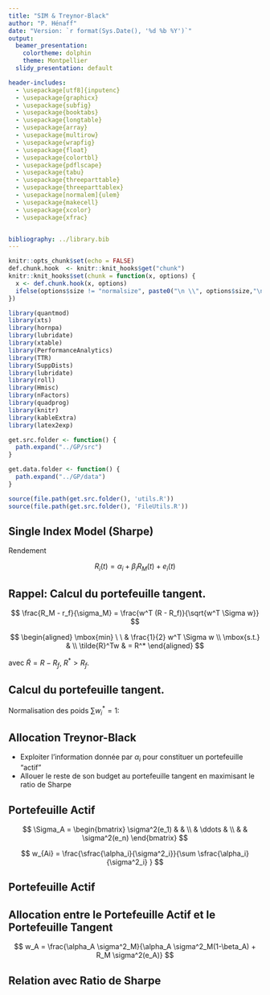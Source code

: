 ```yaml
---
title: "SIM & Treynor-Black"
author: "P. Hénaff"
date: "Version: `r format(Sys.Date(), '%d %b %Y')`"
output:
  beamer_presentation:
    colortheme: dolphin
    theme: Montpellier
  slidy_presentation: default

header-includes:
  - \usepackage[utf8]{inputenc}
  - \usepackage{graphicx}
  - \usepackage{subfig}
  - \usepackage{booktabs}
  - \usepackage{longtable}
  - \usepackage{array}
  - \usepackage{multirow}
  - \usepackage{wrapfig}
  - \usepackage{float}
  - \usepackage{colortbl}
  - \usepackage{pdflscape}
  - \usepackage{tabu}
  - \usepackage{threeparttable}
  - \usepackage{threeparttablex}
  - \usepackage[normalem]{ulem}
  - \usepackage{makecell}
  - \usepackage{xcolor}
  - \usepackage{xfrac}


bibliography: ../library.bib
---
```


```r
knitr::opts_chunk$set(echo = FALSE)
def.chunk.hook  <- knitr::knit_hooks$get("chunk")
knitr::knit_hooks$set(chunk = function(x, options) {
  x <- def.chunk.hook(x, options)
  ifelse(options$size != "normalsize", paste0("\n \\", options$size,"\n\n", x, "\n\n \\normalsize"), x)
})
```

\newcommand{\ones}{\mathbf{1}}
\newcommand{\onesT}{\mathbf{1}^T}

```r
library(quantmod)
library(xts)
library(hornpa)
library(lubridate)
library(xtable)
library(PerformanceAnalytics)
library(TTR)
library(SuppDists)
library(lubridate)
library(roll)
library(Hmisc)
library(nFactors)
library(quadprog)
library(knitr)
library(kableExtra)
library(latex2exp)

get.src.folder <- function() {
  path.expand("../GP/src")
}

get.data.folder <- function() {
  path.expand("../GP/data")
}

source(file.path(get.src.folder(), 'utils.R'))
source(file.path(get.src.folder(), 'FileUtils.R'))
```

## Single Index Model (Sharpe)

Rendement

$$
  R_i(t) = \alpha_i + \beta_i R_M(t) + e_i(t)
$$



## Rappel: Calcul du portefeuille tangent.

$$
\frac{R_M - r_f}{\sigma_M} = \frac{w^T (R - R_f)}{\sqrt{w^T \Sigma w}}
$$


$$
\begin{aligned}
    \mbox{min} \ \ & \frac{1}{2} w^T \Sigma w  \\
    \mbox{s.t.} & \\
        \tilde{R}^Tw & = R^*
  \end{aligned}
$$

avec $\tilde{R} = R-R_f$, $R^* > R_f$.

## Calcul du portefeuille tangent.

\begin{equation}
w^* = \lambda^* \Sigma^{-1} \tilde{R}
\label{eq:w-star}
\end{equation}

Normalisation des poids $\sum w^*_i = 1$:

\begin{equation}
w^* = \frac{\Sigma^{-1} \tilde{R}}{\onesT \Sigma^{-1} \tilde{R}}
\label{eq:sharpe}
\end{equation}


## Allocation Treynor-Black

* Exploiter l'information donnée par $\alpha_i$ pour constituer un portefeuille "actif"
* Allouer le reste de son budget au portefeuille tangent en maximisant le ratio de Sharpe

## Portefeuille Actif

$$
\Sigma_A = \begin{bmatrix}
\sigma^2(e_1) & & \\
& \ddots & \\
& & \sigma^2(e_n) \end{bmatrix}
$$

$$
w_{Ai} = \frac{\sfrac{\alpha_i}{\sigma^2_i}}{\sum \sfrac{\alpha_i}{\sigma^2_i} }
$$

## Portefeuille Actif


\begin{align*}
R_A &= \alpha_A + \beta_A R_M \\
\sigma^2_A &= \beta^2_A \sigma^2_M + \sigma^2(e_A)
\end{align*}

\begin{align*}
\alpha_A &= \sum w_{Ai} \alpha_i \\
\beta_A &= \sum w_{Ai} \beta_i \\
\sigma^2(e_A) &= \sum w^2_{Ai} \sigma^2(e_i) \\
w_{Ai} &= \frac{\sfrac{\alpha_i}{\sigma^2_i}}{\sum \sfrac{\alpha_i}{\sigma^2_i} }
\end{align*}

## Allocation entre le Portefeuille Actif et le Portefeuille Tangent

$$
w_A = \frac{\alpha_A \sigma^2_M}{\alpha_A \sigma^2_M(1-\beta_A) + R_M \sigma^2(e_A)}
$$

## Relation avec Ratio de Sharpe

\begin{align*}
\frac{\alpha^2_A}{\sigma^2(e_A)} &= \alpha^T \Sigma^{-1} \alpha \\
&= \sum_i \frac{\alpha^2_i}{\sigma^2(e_i)}
\label{eq:sep-2}
\end{align*}
